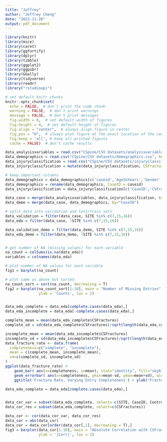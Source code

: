 ```yaml
---
title: "Jeffrey"
author: "Jeffrey Cheng"
date: "2022-11-26"
output: pdf_document
---
```


```r

library(knitr)
library(mice)
library(caret)
library(ggfortify)
library(dplyr)
library(tibble)
library(ggplot2)
library(ggpubr)
library(GGally)
library(tidyverse)
library(readr)
library("rstudioapi")

# set default knitr chunks
knitr::opts_chunk$set(
  echo = FALSE,  # don't print the code chunk
  warning = FALSE,  # don't print warnings
  message = FALSE,  # don't print messages
  fig.width = 6,  # set default width of figures
  fig.height = 4,  # set default height of figures
  fig.align = "center",  # always align figure in center
  fig.pos = "H",  # always plot figure at the exact location of the code chunk
  fig.keep = 'all', # keep all printed figures
  cache = FALSE)  # don't cache results

```


```r
data_analysisvariables = read.csv("CSpine/CSV datasets/analysisvariables.csv", header = TRUE)
data_demographics = read.csv("CSpine/CSV datasets/demographics.csv", header = TRUE)
data_injuryclassification = read.csv("CSpine/CSV datasets/injuryclassification.csv", header = TRUE)
data_injuryclassification = mutate(data_injuryclassification, CSFractures = as.integer(CSFractures=="Y"))

# keep important columns
data_demographics = data_demographics[c('caseid','AgeInYears','Gender','Race','Ethnicity')]
data_demographics = rename(data_demographics, CaseID = caseid)
data_injuryclassification = data_injuryclassification[c('CaseID','CSFractures')]

data_case = merge(data_analysisvariables, data_injuryclassification, by="CaseID")
data_demo = merge(data_case, data_demographics, by="CaseID")

# split data into validation and test/train sets
data_validation = filter(data_case, SITE %in% c(7,15,16))
data_eda = filter(data_case, !SITE %in% c(7,15,16))

data_validation_demo = filter(data_demo, SITE %in% c(7,15,16))
data_eda_demo = filter(data_demo, !SITE %in% c(7,15,16))



```

```r
# get number of NA (missing values) for each variable
na_count = colSums(is.na(data_eda))
variables = colnames(data_eda)

# plot number of NA values for each variable
fig1 = barplot(na_count)

# plot same as above but sorted
na_count_sort = sort(na_count, decreasing = T)
fig2 = barplot(na_count_sort[1:10], main = "Number of Missing Entries", 
               ylab = 'Counts', las = 2)



```
```r
data_eda_complete = data_eda[complete.cases(data_eda),]
data_eda_incomplete = data_eda[-complete.cases(data_eda),]

complete_mean = mean(data_eda_complete$CSFractures)
complete_sd = sd(data_eda_complete$CSFractures)/sqrt(length(data_eda_complete))

incomplete_mean = mean(data_eda_incomplete$CSFractures)
incomplete_sd = sd(data_eda_incomplete$CSFractures)/sqrt(length(data_eda_incomplete))
data_fracture_rate <- data.frame(
  completeness=c("complete", "incomplete"),
  mean = c(complete_mean, incomplete_mean),
  sd=c(complete_sd, incomplete_sd)
)
ggplot(data_fracture_rate) +
    geom_bar( aes(x=completeness, y=mean), stat="identity", fill="skyblue", alpha=0.7, width = 0.5) +
    geom_errorbar( aes(x=completeness, ymin=mean-sd, ymax=mean+sd), width=0.4, colour="orange", alpha=0.9, size=1.3) + 
    ggtitle('Fracture Rate, Varying Entry Completeness') + ylab("Fracture Rate") + xlab("Entry Completeness")
```

```r
data_eda_complete = data_eda[complete.cases(data_eda),]


data_cor_var = subset(data_eda_complete, select=-c(SITE, CaseID, ControlType, StudySubjectID, CSFractures))
data_cor_res = subset(data_eda_complete, select=c(CSFractures))

data_cor <- cor(data_cor_var, data_cor_res)
data_cor = abs(data_cor)
data_cor = data_cor[order(data_cor[,1], decreasing = T),]
fig3 = barplot(data_cor[1:10], main = "Absolute Correlation with CSFracture", 
               ylab = '|Corr|', las = 2)
```



